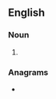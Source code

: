 ==English==

===Noun===
{{head|en|noun plural form}}

# {{plural of|atman|lang=en}}

===Anagrams===
* {{anagrams|en|a=aamnst|Tasman|manats|mantas}}